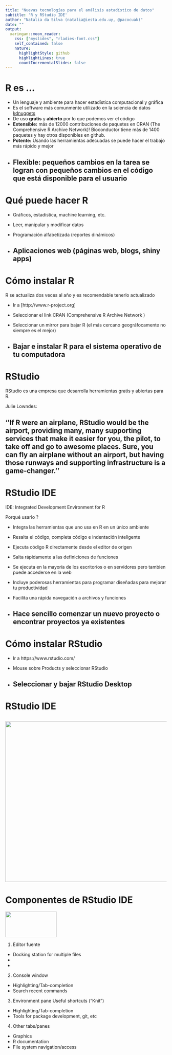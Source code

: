 ```yaml
---
title: "Nuevas tecnologías para el análisis astadístico de datos"
subtitle: 'R y RStudio IDE'
author: "Natalia da Silva (natalia@iesta.edu.uy, @pacocuak)"
date: ""
output:
  xaringan::moon_reader:
    css: ["myslides", "rladies-font.css"]
    self_contained: false
    nature:
      highlightStyle: github
      highlightLines: true
      countIncrementalSlides: false
---
```

# R es ...

  - Un lenguaje y ambiente para hacer estadística computacional y gráfica
  - Es el software más comunmente utilizado en la sciencia de datos [kdnuggets](https://www.kdnuggets.com/2017/05/poll-analytics-data-science-machine-learning-software-leaders.html) 
  - De uso **gratis** y **abierto** por lo que podemos ver el código 
  - **Extensible:**  más de 12000 contribuciones de paquetes en CRAN (The Comprehensive R Archive Network)! Bioconductor tiene más de 1400 paquetes y hay otros disponibles en github.
  - **Potente:** Usando las herramientas adecuadas se puede hacer el trabajo más rápido y mejor
  - **Flexible:** pequeños cambios en la tarea se logran con pequeños cambios en el código que está disponible para el usuario 
---

# Qué puede hacer R 

- Gráficos, estadística, machine learning, etc. 

- Leer, manipular y modificar datos

- Programación alfabetizada (reportes dinámicos) 

- Aplicaciones web (páginas web, blogs, shiny apps)
---

# Cómo instalar R

R se actualiza dos veces al año y es recomendable tenerlo actualizado

- Ir a [http://www.r-project.org]

- Seleccionar el link CRAN (Comprehensive R Archive Network )

- Seleccionar un mirror para bajar R (el más cercano geográfocamente no siempre es el mejor)

- Bajar e instalar R para el sistema operativo de tu computadora 
---

# RStudio  

 RStudio es una empresa que desarrolla herramientas gratis y abiertas para R.

 Julie Lowndes:
 
''If R were an airplane, RStudio would be the airport, providing many, many supporting services that make it easier for you, the pilot, to take off and go to awesome places. Sure, you can fly an airplane without an airport, but having those runways and supporting infrastructure is a game-changer.''
---

# RStudio IDE 
IDE: Integrated Development Environment for R

Porqué usarlo ?

- Integra las herramientas que uno usa en R en un único ambiente

- Resalta el código, completa código e indentación inteligente

- Ejecuta código R directamente desde el editor de origen

- Salta rápidamente a las definiciones de funciones

- Se ejecuta en la mayoría de los escritorios o en servidores pero tambien puede accederse en la web

- Incluye poderosas herramientas para programar diseñadas para mejorar tu productividad 

- Facilita una rápida navegación a archivos y funciones

- Hace sencillo comenzar un nuevo proyecto o encontrar proyectos ya existentes
---


# Cómo instalar RStudio

- Ir a  https://www.rstudio.com/

- Mouse sobre Products y seleccionar RStudio

- Seleccionar y bajar  RStudio Desktop 
---

# RStudio IDE

<img src="rstudio.pdf" height="500px" width="800px" />
---

# Componentes de RStudio IDE
<img src="rstudio.pdf" height="80px" width="160px" />

1. Editor fuente
  - Docking station for multiple files
-
-
2. Console window
- Highlighting/Tab-completion
- Search recent commands
3. Environment pane
Useful shortcuts ("Knit")
- Highlighting/Tab-completion
- Tools for package development, git, etc
4. Other tabs/panes
- Graphics
- R documentation
- File system navigation/access